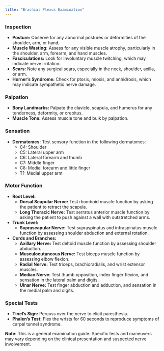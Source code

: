 ```yaml
---
title: "Brachial Plexus Examination"
---
```


### Inspection

-   **Posture:** Observe for any abnormal postures or deformities of the shoulder, arm, or hand.
-   **Muscle Wasting:** Assess for any visible muscle atrophy, particularly in the shoulder, arm, forearm, and hand muscles.
-   **Fasciculations:** Look for involuntary muscle twitching, which may indicate nerve irritation.
-   **Scars:** Note any surgical scars, especially in the neck, shoulder, axilla, or arm.
-   **Horner's Syndrome:** Check for ptosis, miosis, and anhidrosis, which may indicate sympathetic nerve damage.

### Palpation

-   **Bony Landmarks:** Palpate the clavicle, scapula, and humerus for any tenderness, deformity, or crepitus.
-   **Muscle Tone:** Assess muscle tone and bulk by palpation.

### Sensation

-   **Dermatomes:** Test sensory function in the following dermatomes:
    -   C4: Shoulder
    -   C5: Lateral upper arm
    -   C6: Lateral forearm and thumb
    -   C7: Middle finger
    -   C8: Medial forearm and little finger
    -   T1: Medial upper arm

### Motor Function

-   **Root Level:**
    -   **Dorsal Scapular Nerve:** Test rhomboid muscle function by asking the patient to retract the scapula.
    -   **Long Thoracic Nerve:** Test serratus anterior muscle function by asking the patient to push against a wall with outstretched arms.
-   **Trunk Level:**
    -   **Suprascapular Nerve:** Test supraspinatus and infraspinatus muscle function by assessing shoulder abduction and external rotation.
-   **Cords and Branches:**
    -   **Axillary Nerve:** Test deltoid muscle function by assessing shoulder abduction.
    -   **Musculocutaneous Nerve:** Test biceps muscle function by assessing elbow flexion.
    -   **Radial Nerve:** Test triceps, brachioradialis, and wrist extensor muscles.
    -   **Median Nerve:** Test thumb opposition, index finger flexion, and sensation in the lateral palm and digits.
    -   **Ulnar Nerve:** Test finger abduction and adduction, and sensation in the medial palm and digits.

### Special Tests

-   **Tinel's Sign:** Percuss over the nerve to elicit paresthesia.
-   **Phalen's Test:** Flex the wrists for 60 seconds to reproduce symptoms of carpal tunnel syndrome.

**Note:** This is a general examination guide. Specific tests and maneuvers may vary depending on the clinical presentation and suspected nerve involvement.
